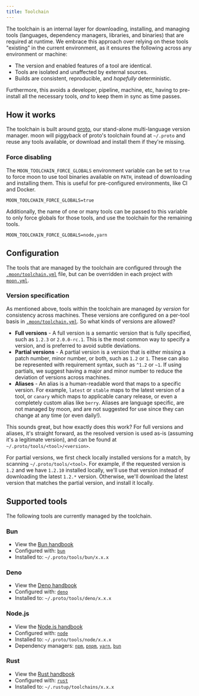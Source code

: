```yaml
---
title: Toolchain
---
```


The toolchain is an internal layer for downloading, installing, and managing tools (languages,
dependency managers, libraries, and binaries) that are required at runtime. We embrace this approach
over relying on these tools "existing" in the current environment, as it ensures the following
across any environment or machine:

- The version and enabled features of a tool are identical.
- Tools are isolated and unaffected by external sources.
- Builds are consistent, reproducible, and _hopefully_ deterministic.

Furthermore, this avoids a developer, pipeline, machine, etc, having to pre-install all the
necessary tools, _and_ to keep them in sync as time passes.

## How it works

The toolchain is built around [proto](/proto), our stand-alone multi-language version manager. moon
will piggyback of proto's toolchain found at `~/.proto` and reuse any tools available, or download
and install them if they're missing.

### Force disabling

The `MOON_TOOLCHAIN_FORCE_GLOBALS` environment variable can be set to `true` to force moon to use
tool binaries available on `PATH`, instead of downloading and installing them. This is useful for
pre-configured environments, like CI and Docker.

```shell
MOON_TOOLCHAIN_FORCE_GLOBALS=true
```

Additionally, the name of one or many tools can be passed to this variable to only force globals for
those tools, and use the toolchain for the remaining tools.

```shell
MOON_TOOLCHAIN_FORCE_GLOBALS=node,yarn
```

## Configuration

The tools that are managed by the toolchain are configured through the
[`.moon/toolchain.yml`](../config/toolchain) file, but can be overridden in each project with
[`moon.yml`](../config/project#toolchain).

### Version specification

As mentioned above, tools within the toolchain are managed _by version_ for consistency across
machines. These versions are configured on a per-tool basis in
[`.moon/toolchain.yml`](../config/toolchain). So what kinds of versions are allowed?

- **Full versions** - A full version is a semantic version that is fully specified, such as `1.2.3`
  or `2.0.0-rc.1`. This is the most common way to specify a version, and is preferred to avoid
  subtle deviations.
- **Partial versions** - A partial version is a version that is either missing a patch number, minor
  number, or both, such as `1.2` or `1`. These can also be represented with requirement syntax, such
  as `^1.2` or `~1`. If using partials, we suggest having a major and minor number to reduce the
  deviation of versions across machines.
- **Aliases** - An alias is a human-readable word that maps to a specific version. For example,
  `latest` or `stable` maps to the latest version of a tool, or `canary` which maps to applicable
  canary release, or even a completely custom alias like `berry`. Aliases are language specific, are
  not managed by moon, and are not suggested for use since they can change at any time (or even
  daily!).

This sounds great, but how exactly does this work? For full versions and aliases, it's straight
forward, as the resolved version is used as-is (assuming it's a legitimate version), and can be
found at `~/.proto/tools/<tool>/<version>`.

For partial versions, we first check locally installed versions for a match, by scanning
`~/.proto/tools/<tool>`. For example, if the requested version is `1.2` and we have `1.2.10`
installed locally, we'll use that version instead of downloading the latest `1.2.*` version.
Otherwise, we'll download the latest version that matches the partial version, and install it
locally.

## Supported tools

The following tools are currently managed by the toolchain.

### Bun

- View the [Bun handbook](../guides/javascript/bun-handbook)
- Configured with: [`bun`](../config/toolchain#bun)
- Installed to: `~/.proto/tools/bun/x.x.x`

### Deno

- View the [Deno handbook](../guides/javascript/deno-handbook)
- Configured with: [`deno`](../config/toolchain#deno)
- Installed to: `~/.proto/tools/deno/x.x.x`

### Node.js

- View the [Node.js handbook](../guides/javascript/node-handbook)
- Configured with: [`node`](../config/toolchain#node)
- Installed to: `~/.proto/tools/node/x.x.x`
- Dependency managers: [`npm`][pm], [`pnpm`][pm], [`yarn`][pm], [`bun`][pm]

### Rust

- View the [Rust handbook](../guides/rust/handbook)
- Configured with: [`rust`](../config/toolchain#rust)
- Installed to: `~/.rustup/toolchains/x.x.x`

[pm]: ../config/toolchain#npm-pnpm-yarn-bun
